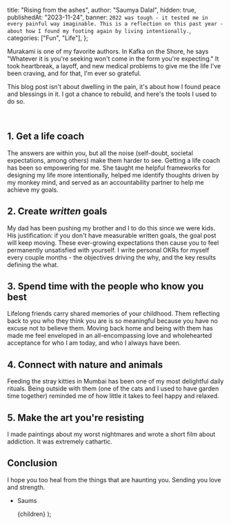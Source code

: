 
  title: "Rising from the ashes",
  author: "Saumya Dalal",
  hidden: true,
  publishedAt: "2023-11-24",
  banner: `2022 was tough - it tested me in every painful way imaginable. This is a reflection on this past year - about how I found my footing again by living intentionally.`,
  categories: ["Fun", "Life"],
};

Murakami is one of my favorite authors. In Kafka on the Shore, he says "Whatever it is you're seeking won't come in the form you're expecting." 
It took heartbreak, a layoff, and new medical problems to give me the life I've been craving, and for that, I'm ever so grateful. 

This blog post isn't about dwelling in the pain, it's about how I found peace and blessings in it. I got a chance to rebuild, and here's the tools I used to do so.

<br />

## 1. Get a life coach

The answers are within you, but all the noise (self-doubt, societal expectations, among others) make them harder to see.
Getting a life coach has been so empowering for me. She taught me helpful frameworks for designing my life more intentionally, helped me identify thoughts driven by my monkey mind, and served as an accountability partner to help me achieve my goals.


## 2. Create _written_ goals

My dad has been pushing my brother and I to do this since we were kids. His justification: if you don't have measurable written goals, the goal post will keep moving. These ever-growing expectations then cause you to feel permanently unsatisfied with yourself.
I write personal OKRs for myself every couple months - the objectives driving the why, and the key results defining the what. 

## 3. Spend time with the people who know you best

Lifelong friends carry shared memories of your childhood. Them reflecting back to you who they think you are is so meaningful because you have no excuse not to believe them. Moving back home and being with them has made me feel enveloped in an all-encompassing love and wholehearted acceptance for who I am today, and who I always have been.

## 4. Connect with nature and animals

Feeding the stray kitties in Mumbai has been one of my most delightful daily rituals. Being outside with them (one of the cats and I used to have garden time together) reminded me of how little it takes to feel happy and relaxed. 

## 5. Make the art you're resisting

I made paintings about my worst nightmares and wrote a short film about addiction. It was extremely cathartic.

## Conclusion

I hope you too heal from the things that are haunting you. Sending you love and strength.

- Saums

  <BlogLayout meta={meta}>{children}</BlogLayout>
);
